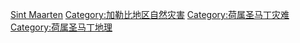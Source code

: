 [[Category:各國自然災害|Sint Maarten]]
[[Category:加勒比地区自然灾害|Category:加勒比地区自然灾害]]
[[Category:荷属圣马丁灾难|Category:荷属圣马丁灾难]]
[[Category:荷属圣马丁地理|Category:荷属圣马丁地理]]